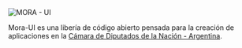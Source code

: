 
<Meta title="Introduction" />

<style>{``}</style>

<img src={Logo} alt="MORA - UI" />

Mora-UI es una libería de código abierto pensada para la creación de aplicaciones en la [Cámara de Diputados de la Nación - Argentina](https://www.hcdn.gob.ar).